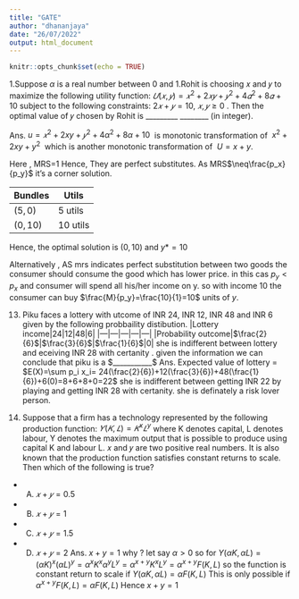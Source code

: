```yaml
---
title: "GATE"
author: "dhananjaya"
date: "26/07/2022"
output: html_document
---
```


```r
knitr::opts_chunk$set(echo = TRUE)
```

1.Suppose $\alpha$ is a real number between 0 and 1.Rohit is choosing 𝑥 and 𝑦 to maximize the following utility function: $𝑈(𝑥, 𝑦) = 𝑥^2 + 2𝑥𝑦 + 𝑦^2 + 4𝛼^2 + 8𝛼 + 10$ subject to the following constraints: $2𝑥 + 𝑦 = 10$, $𝑥, 𝑦 ≥ 0$ .\ Then the optimal value of 𝑦 chosen by Rohit is _________ ________  (in integer).

Ans.
$u=𝑥^{2} + 2xy + 𝑦^2 + 4\alpha^{2}+ 8\alpha + 10$ \ is monotonic transformation of \ $x^2 +2xy +y^2$ \ which is another monotonic transformation of\  $U=x+y$.

Here , MRS=1
Hence, They are perfect substitutes. 
As MRS$\neq\frac{p_x}{p_y}$ it's a corner solution.

|Bundles |Utils|
|---|---|
|$(5,0)$|5 utils|
|$(0,10)$|10 utils|

Hence, the optimal solution is $(0,10)$ and $y*=10$

Alternatively , 
AS mrs indicates perfect substitution between two goods the consumer should consume the good which has lower price. in this cas $p_y<p_x$ and consumer will spend all his/her income on y. so with income 10 the consumer can buy $\frac{M}{p_y}=\frac{10}{1}=10$ units of $y$. 

13. Piku faces a lottery with utcome of INR 24, INR 12, INR 48 and INR 6 given by the following probbaility distibution.
|Lottery income|24|12|48|6|
|---|---|---|---|---|
|Probability outcome|$\frac{2}{6}$|$\frac{3}{6}$|$\frac{1}{6}$|$0$|
she is indifferent between lottery and eceiving INR 28 with certanity . given the information we can conclude that piku is a $___________$
Ans.
Expected value of lottery = $E(X)=\sum p_i x_i= 24(\frac{2}{6})+12(\frac{3}{6})+48(\frac{1}{6})+6(0)=8+6+8+0=22$
she is indifferent between getting INR 22 by playing and getting INR 28 with certanity.
she is definately a risk lover person. 

27. Suppose that a firm has a technology represented by the following production function: $𝑌(𝐾, 𝐿) = 𝐾^x 𝐿^y$ where K denotes capital, L denotes labour, Y denotes the maximum output that is possible to produce using capital K and labour L. 𝑥 and 𝑦 are two positive real numbers. It is also known that the production function satisfies constant returns to scale. Then which of the following is true? 
- (A) $𝑥 + 𝑦 = 0.5$ 
- (B) $𝑥 + 𝑦 = 1$
- (C) $𝑥 + 𝑦 = 1.5$ 
- (D) $𝑥 + 𝑦 = 2$
Ans.
$x+y=1$
why ?
let say $\alpha>0$
so for $Y(\alpha K, \alpha L)= (\alpha K)^x (\alpha L)^y= \alpha^x K^x \alpha^y L^y= \alpha^{x+y} K^x L^y = \alpha^{x+y} F(K,L)$
so the function is constant return to scale if $Y(\alpha K,\alpha L)=\alpha F(K,L)$
This is only possible if $\alpha^{x+y} F(K,L)=\alpha F(K,L)$
Hence 
$x+y=1$




    